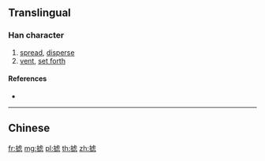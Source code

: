 {{character info/new}}
{{also|攄}}
==Translingual==

===Han character===
{{Han char|rn=64|rad=手|as=10|sn=13|four=|canj=QYPP,XQYPP|ids=⿰扌虑}}

# [[spread]], [[disperse]]
# [[vent]], [[set forth]]

====References====
* {{Han ref|kx=0449.081|hdz=31931.040|uh=6445|ud=25669}}

----

==Chinese==
{{zh-see|攄}}

[[fr:摅]]
[[mg:摅]]
[[pl:摅]]
[[th:摅]]
[[zh:摅]]